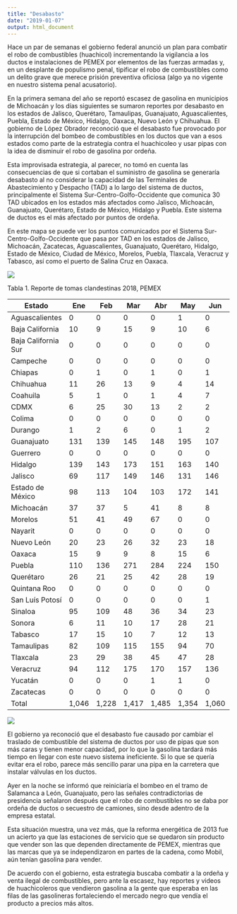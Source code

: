 ```yaml
---
title: "Desabasto"
date: "2019-01-07"
output: html_document
---
```


Hace un par de semanas el gobierno federal anunció un plan para combatir el robo de combustibles (huachicol) incrementando la vigilancia a los ductos e instalaciones de PEMEX por elementos de las fuerzas armadas y, en un desplante de populismo penal, tipificar el robo de combustibles como un delito grave que merece prisión preventiva oficiosa (algo ya no vigente en nuestro sistema penal acusatorio). 

En la primera semana del año se reportó escasez de gasolina en municipios de Michoacán y los días siguientes se sumaron reportes por desabasto en los estados de Jalisco, Querétaro, Tamaulipas, Guanajuato, Aguascalientes, Puebla, Estado de México, Hidalgo, Oaxaca, Nuevo León y Chihuahua. El gobierno de López Obrador reconoció que el desabasto fue provocado por la interrupción del bombeo de combustibles en los ductos que van a esos estados como parte de la estrategia contra el huachicoleo y usar pipas con la idea de disminuir el robo de gasolina por ordeña. 

Esta improvisada estrategia, al parecer, no tomó en cuenta las consecuencias de que si cortaban el suministro de gasolina se generaría desabasto al no considerar la capacidad de las Terminales de Abastecimiento y Despacho (TAD) a lo largo del sistema de ductos, principalmente el Sistema Sur-Centro-Golfo-Occidente que comunica 30 TAD ubicados en los estados más afectados como Jalisco, Michoacán, Guanajuato, Querétaro, Estado de México, Hidalgo y Puebla. Este sistema de ductos es el más afectado por puntos de ordeña.

En este mapa se puede ver los puntos comunicados por el Sistema Sur-Centro-Golfo-Occidente que pasa por TAD en los estados de Jalisco, Michoacán, Zacatecas, Aguascalientes, Guanajuato, Querétaro, Hidalgo, Estado de México, Ciudad de México, Morelos, Puebla, Tlaxcala, Veracruz y Tabasco, así como el puerto de Salina Cruz en Oaxaca.

![](/post/2019-01-07-huachicol_files/figure-html/ductos.png)

Tabla 1. Reporte de tomas clandestinas 2018, PEMEX

Estado|Ene|	Feb|	Mar|	Abr|	May|	Jun|	Jul|	Ago|	Sep|	Oct|	Nov|	Dic|	Total
-|-|-|-|-|-|-|-|-|-|-|-|-|-
Aguascalientes|	0|0|	0|0|1|	0|0|1|0|0|-|-|2
Baja California|10|9|15|9|10|6|9|15|19|9|-|-|111
Baja California Sur|0|0|0|0|0|0|0|0|0|0|-|-|0
Campeche|0|0|0|0|0|0|0|0|0|0|-|-|0
Chiapas|0|1|0|1|0|1|3|3|6|2|-|-|17
Chihuahua|11|26|13|9|4|14|2|13|11|9|-|-|112
Coahuila|5|1|0|1|4|7|4|1|4|1|-|-|28
CDMX|6|25|30|13|2|2|3|1|0|1|-|-|83
Colima|0|0|0|0|0|0|0|0|0|0|-|-|0
Durango|1|2|6|0|1|2|8|1|2|2|-|-|25
Guanajuato|131|139|145|148|195|107|151|172|164|195|-|-|1547
Guerrero|0|0|0|0|0|0|0|0|0|0|-|-|0
Hidalgo|139|143|173|151|163|140|146|201|235|235|-|-|1726
Jalisco|69|117|149|146|131|146|144|161|66|134|-|-|1263
Estado de México|98|113|104|103|172|141|119|148|142|128|-|-|1268
Michoacán|	37|37|	5|	41|	8|	8|19|16|15|12|-|-|198
Morelos|	51|41|	49|	67|	0|	0|0|0|0|0|-|-| 208	
Nayarit|0|0|0|0|0|0|0|0|0|0|-|-|0
Nuevo León|20|23|	26|	32|	23|	18|20|22|13|26|-|-|223
Oaxaca|	15|9|	9|	8|	15|	6|18|15|18|22|-|-|135
Puebla|	110|136|	271|	284|	224|	150|143|203|115|179|-|-|1815
Querétaro|	26|21|	25|	42|	28|	19|34|27|18|35|-|-|275
Quintana Roo|0|0|0|0|0|0|0|0|0|0|-|-|0
San Luís Potosí|0|0|0|0|0|1|0|0|0|0|-|-|1
Sinaloa|95|109|48|36|34|23|23|17|17|10|-|-|412
Sonora|	6|11|	10|	17|	28|	21|20|12|18|24|-|-|167
Tabasco|17|	15|	10|	7|	12|	13|17|28|20|27|-|-|166
Tamaulipas|82|109|115|155|94|70|115|107|102|134|-|-|1084
Tlaxcala|23|	29|	38|	45|	47|	28|47|51|30|37|-|-|375	
Veracruz|	94|112|	175|	170|	157|	136|107|144|124|119|-|-|1338
Yucatán|0|0|0|1|1|0|0|0|0|0|-|-|2
Zacatecas|0|0|0|0|0|0|0|0|0|0|-|-|0
Total|1,046|	1,228|	1,417|	1,485|	1,354|	1,060|1,152|1,359|1,139|1,341|-|-|12,581

![](/post/2019-01-07-huachicol_files/figure-html/tomas.png)

El gobierno ya reconoció que el desabasto fue causado por cambiar el traslado de combustible del sistema de ductos por uso de pipas que son más caras y tienen menor capacidad, por lo que la gasolina tardará más tiempo en llegar con este nuevo sistema ineficiente. Si lo que se quería evitar era el robo, parece más sencillo parar una pipa en la carretera que instalar válvulas en los ductos. 

Ayer en la noche se informó que reiniciaría el bombeo en el tramo de Salamanca a León, Guanajuato, pero las señales contradictorias de presidencia señalaron después que el robo de combustibles no se daba por ordeña de ductos o secuestro de camiones, sino desde adentro de la empresa estatal. 

Esta situación muestra, una vez más, que la reforma energética de 2013 fue un acierto ya que las estaciones de servicio que se quedaron sin producto que vender son las que dependen directamente de PEMEX, mientras que las marcas que ya se independizaron en partes de la cadena, como Mobil, aún tenían gasolina para vender. 

De acuerdo con el gobierno, esta estrategia buscaba combatir a la ordeña y venta ilegal de combustibles, pero ante la escasez, hay reportes y videos de huachicoleros que vendieron gasolina a la gente que esperaba en las filas de las gasolineras fortaleciendo el mercado negro que vendía el producto a precios más altos.
